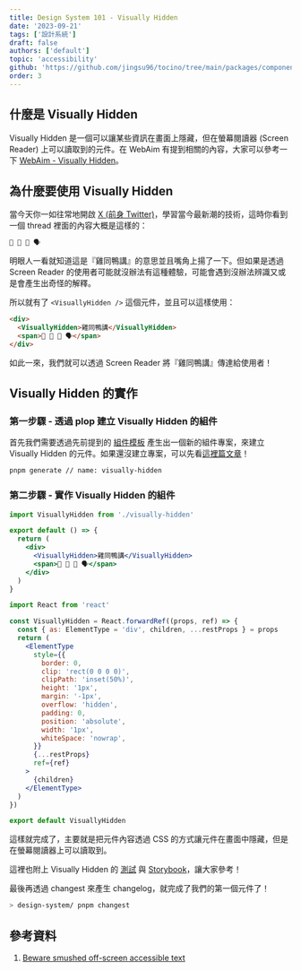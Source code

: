 ```yaml
---
title: Design System 101 - Visually Hidden
date: '2023-09-21'
tags: ['設計系統']
draft: false
authors: ['default']
topic: 'accessibility'
github: 'https://github.com/jingsu96/tocino/tree/main/packages/components/visually-hidden'
order: 3
---
```


<TOCInline toc={props.toc} asDisclosure />

## 什麼是 Visually Hidden

Visually Hidden 是一個可以讓某些資訊在畫面上隱藏，但在螢幕閱讀器 (Screen Reader) 上可以讀取到的元件。在 WebAim 有提到相關的內容，大家可以參考一下 [WebAim - Visually Hidden](https://webaim.org/techniques/css/invisiblecontent/)。

## 為什麼要使用 Visually Hidden

當今天你一如往常地開啟 [X (前身 Twitter)](https://x.com)，學習當今最新潮的技術，這時你看到一個 thread 裡面的內容大概是這樣的：

```html
🐔 👬 🦆 🗣
```

明眼人一看就知道這是『雞同鴨講』的意思並且嘴角上揚了一下。但如果是透過 Screen Reader 的使用者可能就沒辦法有這種體驗，可能會遇到沒辦法辨識又或是會產生出奇怪的解釋。

所以就有了 `<VisuallyHidden />` 這個元件，並且可以這樣使用：

```html
<div>
  <VisuallyHidden>雞同鴨講</VisuallyHidden>
  <span>🐔 👬 🦆 🗣</span>
</div>
```

如此一來，我們就可以透過 Screen Reader 將『雞同鴨講』傳達給使用者！

## Visually Hidden 的實作

### 第一步驟 - 透過 plop 建立 Visually Hidden 的組件

首先我們需要透過先前提到的 [組件模板](/series/design-system/setup#plop---產生元件模板) 產生出一個新的組件專案，來建立 Visually Hidden 的元件。如果還沒建立專案，可以先看[這裡篇文章](/series/design-system/setup)！

```bash
pnpm generate // name: visually-hidden
```

### 第二步驟 - 實作 Visually Hidden 的組件

<Sandpack>

```jsx file=App.js
import VisuallyHidden from './visually-hidden'

export default () => {
  return (
    <div>
      <VisuallyHidden>雞同鴨講</VisuallyHidden>
      <span>🐔 👬 🦆 🗣</span>
    </div>
  )
}
```

```jsx file=visually-hidden.js
import React from 'react'

const VisuallyHidden = React.forwardRef((props, ref) => {
  const { as: ElementType = 'div', children, ...restProps } = props
  return (
    <ElementType
      style={{
        border: 0,
        clip: 'rect(0 0 0 0)',
        clipPath: 'inset(50%)',
        height: '1px',
        margin: '-1px',
        overflow: 'hidden',
        padding: 0,
        position: 'absolute',
        width: '1px',
        whiteSpace: 'nowrap',
      }}
      {...restProps}
      ref={ref}
    >
      {children}
    </ElementType>
  )
})

export default VisuallyHidden
```

</Sandpack>

這樣就完成了，主要就是把元件內容透過 CSS 的方式讓元件在畫面中隱藏，但是在螢幕閱讀器上可以讀取到。

這裡也附上 Visually Hidden 的 [測試](https://github.com/jingsu96/tocino/blob/main/packages/components/visually-hidden/src/VisuallyHidden.test.tsx) 與 [Storybook](https://github.com/jingsu96/tocino/blob/main/packages/components/visually-hidden/src/VisuallyHidden.stories.tsx)，讓大家參考！

最後再透過 changest 來產生 changelog，就完成了我們的第一個元件了！

```bash
> design-system/ pnpm changest
```

## 參考資料

1. [Beware smushed off-screen accessible text](https://medium.com/@jessebeach/beware-smushed-off-screen-accessible-text-5952a4c2cbfe)
